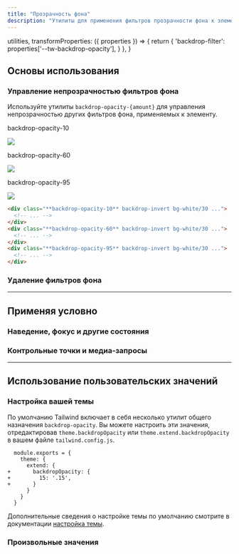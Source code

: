 ```yaml
---
title: "Прозрачность фона"
description: "Утилиты для применения фильтров прозрачности фона к элементу."
---
```



  utilities,
  transformProperties: ({ properties }) => {
    return {
      'backdrop-filter': properties['--tw-backdrop-opacity'],
    }
  },
}

## Основы использования

### Управление непрозрачностью фильтров фона

Используйте утилиты `backdrop-opacity-{amount}` для управления непрозрачностью других фильтров фона, применяемых к элементу.

<Example p="none">
  <div class="flex justify-start sm:block overflow-scroll sm:overflow-visible scroll-p-8">
  <div class="flex items-center justify-around gap-6 sm:gap-4 font-mono font-bold shrink-0 p-8">
    <div class="flex flex-col items-center shrink-0">
      <p class="font-medium text-sm text-slate-500 font-mono text-center mb-3 dark:text-slate-400">backdrop-opacity-10</p>
      <div class="relative">
        <div class="absolute inset-6 backdrop-opacity-10 backdrop-invert h-20 w-20 bg-white/30"></div>
        <img class="w-32 h-32 object-cover rounded-lg shadow-xl" src="https://images.unsplash.com/photo-1554629947-334ff61d85dc?ixid=MnwxMjA3fDB8MHxwaG90by1wYWdlfHx8fGVufDB8fHx8&ixlib=rb-1.2.1&auto=format&fit=crop&w=320&h=320&q=80" />
        <div class="absolute inset-0 ring-1 ring-inset ring-black/10 rounded-lg"></div>
      </div>
    </div>
    <div class="flex flex-col items-center shrink-0">
      <p class="font-medium text-sm text-slate-500 font-mono text-center mb-3 dark:text-slate-400">backdrop-opacity-60</p>
      <div class="relative">
        <div class="absolute inset-6 backdrop-opacity-60 backdrop-invert h-20 w-20 bg-white/30"></div>
        <img class="w-32 h-32 object-cover rounded-lg shadow-xl" src="https://images.unsplash.com/photo-1554629947-334ff61d85dc?ixid=MnwxMjA3fDB8MHxwaG90by1wYWdlfHx8fGVufDB8fHx8&ixlib=rb-1.2.1&auto=format&fit=crop&w=320&h=320&q=80" />
        <div class="absolute inset-0 ring-1 ring-inset ring-black/10 rounded-lg"></div>
      </div>
    </div>
    <div class="flex flex-col items-center shrink-0">
      <p class="font-medium text-sm text-slate-500 font-mono text-center mb-3 dark:text-slate-400">backdrop-opacity-95</p>
      <div class="relative">
        <div class="absolute inset-6 backdrop-opacity-95 backdrop-invert h-20 w-20 bg-white/30"></div>
        <img class="w-32 h-32 object-cover rounded-lg shadow-xl" src="https://images.unsplash.com/photo-1554629947-334ff61d85dc?ixid=MnwxMjA3fDB8MHxwaG90by1wYWdlfHx8fGVufDB8fHx8&ixlib=rb-1.2.1&auto=format&fit=crop&w=320&h=320&q=80" />
        <div class="absolute inset-0 ring-1 ring-inset ring-black/10 rounded-lg"></div>
      </div>
    </div>
  </div>
  </div>
</Example>

```html
<div class="**backdrop-opacity-10** backdrop-invert bg-white/30 ...">
  <!-- ... -->
</div>
<div class="**backdrop-opacity-60** backdrop-invert bg-white/30 ...">
  <!-- ... -->
</div>
<div class="**backdrop-opacity-95** backdrop-invert bg-white/30 ...">
  <!-- ... -->
</div>
```

### Удаление фильтров фона

<RemovingBackdropFilters defaultClass="backdrop-blur-md backdrop-opacity-60" />

---

## <Heading ignore>Применяя условно</Heading>

### <Heading ignore>Наведение, фокус и другие состояния</Heading>

<HoverFocusAndOtherStates defaultClass="backdrop-opacity-100" featuredClass="backdrop-opacity-60" />

### <Heading ignore>Контрольные точки и медиа-запросы</Heading>

<BreakpointsAndMediaQueries defaultClass="backdrop-opacity-100" featuredClass="backdrop-opacity-60" />

---

## Использование пользовательских значений

### Настройка вашей темы

По умолчанию Tailwind включает в себя несколько утилит общего назначения `backdrop-opacity`. Вы можете настроить эти значения, отредактировав `theme.backdropOpacity` или `theme.extend.backdropOpacity` в вашем файле `tailwind.config.js`.

```diff-js tailwind.config.js
  module.exports = {
    theme: {
      extend: {
+       backdropOpacity: {
+         15: '.15',
+       }
      }
    }
  }
```

Дополнительные сведения о настройке темы по умолчанию смотрите в документации [настройка темы](/docs/theme#customizing-the-default-theme).

### Произвольные значения

<ArbitraryValues property="backdrop-opacity" featuredClass="backdrop-opacity-[.15]" />
